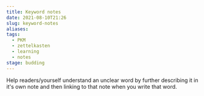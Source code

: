 ```yaml
---
title: Keyword notes
date: 2021-08-10T21:26
slug: keyword-notes
aliases:
tags:
  - PKM
  - zettelkasten
  - learning
  - notes
stage: budding
---
```



Help readers/yourself understand an unclear word by further describing it in it's own note and then linking to that note when you write that word.

<StillGrowing />
